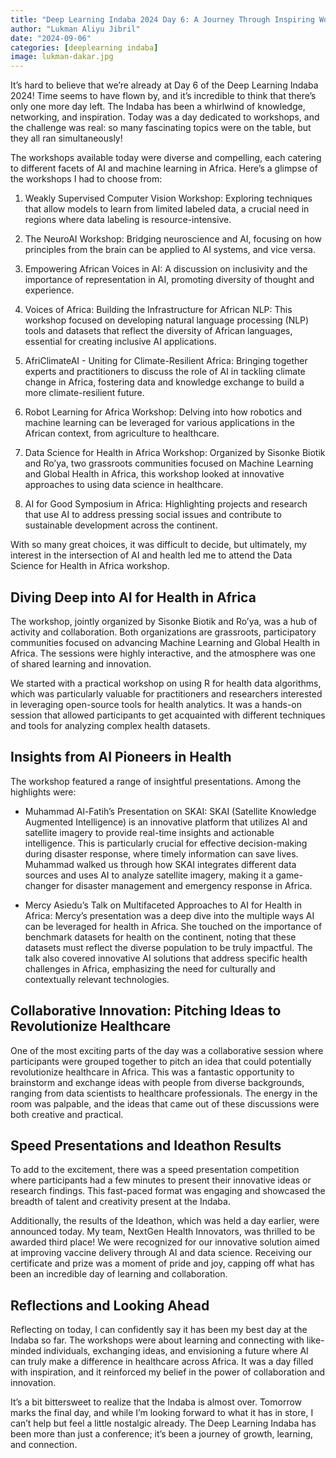 ```yaml
---
title: "Deep Learning Indaba 2024 Day 6: A Journey Through Inspiring Workshops and Innovation in Health AI"
author: "Lukman Aliyu Jibril"
date: "2024-09-06"
categories: [deeplearning indaba]
image: lukman-dakar.jpg
---
```

 
It's hard to believe that we're already at Day 6 of the Deep Learning Indaba 2024! Time seems to have flown by, and it's incredible to think that there's only one more day left. The Indaba has been a whirlwind of knowledge, networking, and inspiration. Today was a day dedicated to workshops, and the challenge was real: so many fascinating topics were on the table, but they all ran simultaneously!

The workshops available today were diverse and compelling, each catering to different facets of AI and machine learning in Africa. Here's a glimpse of the workshops I had to choose from:

1. Weakly Supervised Computer Vision Workshop: Exploring techniques that allow models to learn from limited labeled data, a crucial need in regions where data labeling is resource-intensive.

2. The NeuroAI Workshop: Bridging neuroscience and AI, focusing on how principles from the brain can be applied to AI systems, and vice versa.

3. Empowering African Voices in AI: A discussion on inclusivity and the importance of representation in AI, promoting diversity of thought and experience.

4. Voices of Africa: Building the Infrastructure for African NLP: This workshop focused on developing natural language processing (NLP) tools and datasets that reflect the diversity of African languages, essential for creating inclusive AI applications.

5. AfriClimateAI - Uniting for Climate-Resilient Africa: Bringing together experts and practitioners to discuss the role of AI in tackling climate change in Africa, fostering data and knowledge exchange to build a more climate-resilient future.

6. Robot Learning for Africa Workshop: Delving into how robotics and machine learning can be leveraged for various applications in the African context, from agriculture to healthcare.

7. Data Science for Health in Africa Workshop: Organized by Sisonke Biotik and Ro’ya, two grassroots communities focused on Machine Learning and Global Health in Africa, this workshop looked at innovative approaches to using data science in healthcare.

8. AI for Good Symposium in Africa: Highlighting projects and research that use AI to address pressing social issues and contribute to sustainable development across the continent.

With so many great choices, it was difficult to decide, but ultimately, my interest in the intersection of AI and health led me to attend the Data Science for Health in Africa workshop.

## Diving Deep into AI for Health in Africa

The workshop, jointly organized by Sisonke Biotik and Ro’ya, was a hub of activity and collaboration. Both organizations are grassroots, participatory communities focused on advancing Machine Learning and Global Health in Africa. The sessions were highly interactive, and the atmosphere was one of shared learning and innovation.

We started with a practical workshop on using R for health data algorithms, which was particularly valuable for practitioners and researchers interested in leveraging open-source tools for health analytics. It was a hands-on session that allowed participants to get acquainted with different techniques and tools for analyzing complex health datasets.

## Insights from AI Pioneers in Health

The workshop featured a range of insightful presentations. Among the highlights were:

- Muhammad Al-Fatih's Presentation on SKAI: SKAI (Satellite Knowledge Augmented Intelligence) is an innovative platform that utilizes AI and satellite imagery to provide real-time insights and actionable intelligence. This is particularly crucial for effective decision-making during disaster response, where timely information can save lives. Muhammad walked us through how SKAI integrates different data sources and uses AI to analyze satellite imagery, making it a game-changer for disaster management and emergency response in Africa.

- Mercy Asiedu's Talk on Multifaceted Approaches to AI for Health in Africa: Mercy’s presentation was a deep dive into the multiple ways AI can be leveraged for health in Africa. She touched on the importance of benchmark datasets for health on the continent, noting that these datasets must reflect the diverse population to be truly impactful. The talk also covered innovative AI solutions that address specific health challenges in Africa, emphasizing the need for culturally and contextually relevant technologies.

## Collaborative Innovation: Pitching Ideas to Revolutionize Healthcare

One of the most exciting parts of the day was a collaborative session where participants were grouped together to pitch an idea that could potentially revolutionize healthcare in Africa. This was a fantastic opportunity to brainstorm and exchange ideas with people from diverse backgrounds, ranging from data scientists to healthcare professionals. The energy in the room was palpable, and the ideas that came out of these discussions were both creative and practical.

## Speed Presentations and Ideathon Results

To add to the excitement, there was a speed presentation competition where participants had a few minutes to present their innovative ideas or research findings. This fast-paced format was engaging and showcased the breadth of talent and creativity present at the Indaba.

Additionally, the results of the Ideathon, which was held a day earlier, were announced today. My team, NextGen Health Innovators, was thrilled to be awarded third place! We were recognized for our innovative solution aimed at improving vaccine delivery through AI and data science. Receiving our certificate and prize was a moment of pride and joy, capping off what has been an incredible day of learning and collaboration.

## Reflections and Looking Ahead

Reflecting on today, I can confidently say it has been my best day at the Indaba so far. The workshops were about learning and connecting with like-minded individuals, exchanging ideas, and envisioning a future where AI can truly make a difference in healthcare across Africa. It was a day filled with inspiration, and it reinforced my belief in the power of collaboration and innovation.

It's a bit bittersweet to realize that the Indaba is almost over. Tomorrow marks the final day, and while I'm looking forward to what it has in store, I can't help but feel a little nostalgic already. The Deep Learning Indaba has been more than just a conference; it's been a journey of growth, learning, and connection.


